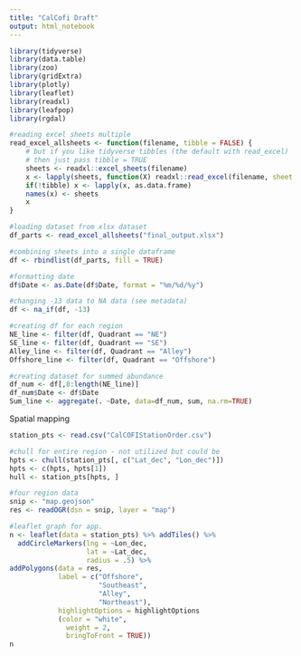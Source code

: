 ---
title: "CalCofi Draft"
output: html_notebook
---

```{r}
library(tidyverse)
library(data.table)
library(zoo)
library(gridExtra)
library(plotly)
library(leaflet)
library(readxl)
library(leafpop)
library(rgdal)

#reading excel sheets multiple
read_excel_allsheets <- function(filename, tibble = FALSE) {
    # but if you like tidyverse tibbles (the default with read_excel)
    # then just pass tibble = TRUE
    sheets <- readxl::excel_sheets(filename)
    x <- lapply(sheets, function(X) readxl::read_excel(filename, sheet = X))
    if(!tibble) x <- lapply(x, as.data.frame)
    names(x) <- sheets
    x
}

#loading dataset from xlsx dataset
df_parts <- read_excel_allsheets("final_output.xlsx")

#combining sheets into a single dataframe
df <- rbindlist(df_parts, fill = TRUE)

#formatting date
df$Date <- as.Date(df$Date, format = "%m/%d/%y")

#changing -13 data to NA data (see metadata)
df <- na_if(df, -13)

#creating df for each region
NE_line <- filter(df, Quadrant == "NE")
SE_line <- filter(df, Quadrant == "SE")
Alley_line <- filter(df, Quadrant == "Alley")
Offshore_line <- filter(df, Quadrant == "Offshore")

#creating dataset for summed abundance
df_num <- df[,8:length(NE_line)]
df_num$Date <- df$Date
Sum_line <- aggregate(. ~Date, data=df_num, sum, na.rm=TRUE)

```

Spatial mapping
```{r}
station_pts <- read.csv("CalCOFIStationOrder.csv")

#chull for entire region - not utilized but could be
hpts <- chull(station_pts[, c("Lat_dec", "Lon_dec")])
hpts <- c(hpts, hpts[1]) 
hull <- station_pts[hpts, ]

#four region data
snip <- "map.geojson"
res <- readOGR(dsn = snip, layer = "map")

#leaflet graph for app.
n <- leaflet(data = station_pts) %>% addTiles() %>%
  addCircleMarkers(lng = ~Lon_dec, 
                   lat = ~Lat_dec,
                   radius = .5) %>%
addPolygons(data = res,
            label = c("Offshore",
                      "Southeast",
                      "Alley",
                      "Northeast"),
            highlightOptions = highlightOptions
            (color = "white", 
              weight = 2,
              bringToFront = TRUE))
n

```

